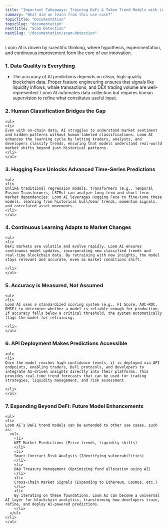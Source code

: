 ```yaml
---
title: "Important Takeaways: Training DeFi & Token Trend Models with Loom AI"
summary: "What did we learn from this use case?"
topicTitle: "Documentation"
topicSlug: "documentation"
nextTitle: "Scam Detection"
nextSlug: "/documentation/scam-detection"   
---
```


<Banner>Loom AI is driven by scientific thinking, where hypothesis, experimentation, and continuous improvement form the core of our innovation.</Banner>

  ### 1. Data Quality is Everything
  <ul>
    <li>
    The accuracy of AI predictions depends on clean, high-quality blockchain data. Proper feature engineering ensures that signals like liquidity inflows, whale transactions, and DEX trading volume are well-represented. Loom AI automates data collection but requires human supervision to refine what constitutes useful input.
    </li>
  </ul>

  ### 2. Human Classification Bridges the Gap
    <ul>
    <li>
    Even with on-chain data, AI struggles to understand market sentiment and hidden patterns without human-labeled classifications. Loom AI enhances the learning cycle by letting traders, analysts, and developers classify trends, ensuring that models understand real-world market shifts beyond just historical patterns.
    </li>
    </ul>

  ### 3. Hugging Face Unlocks Advanced Time-Series Predictions
    <ul>
    <li>
    Unlike traditional regression models, transformers (e.g., Temporal Fusion Transformers, LSTMs) can analyze long-term and short-term market dependencies. Loom AI leverages Hugging Face to fine-tune these models, learning from historical bull/bear trends, momentum signals, and correlated asset movements.
    </li>
    </ul>

  ### 4. Continuous Learning Adapts to Market Changes
    <ul>
    <li>
    DeFi markets are volatile and evolve rapidly. Loom AI ensures continuous model updates, incorporating new classified trends and real-time blockchain data. By retraining with new insights, the model stays relevant and accurate, even as market conditions shift.

    </li>
    </ul>

  ### 5. Accuracy is Measured, Not Assumed
    <ul>
    <li>
    Loom AI uses a standardized scoring system (e.g., F1 Score, AUC-ROC, RMSE) to determine whether a model is reliable enough for production. If accuracy falls below a critical threshold, the system automatically flags the model for retraining.

    </li>
    </ul>

  ### 6. API Deployment Makes Predictions Accessible
    <ul>
    <li>
    Once the model reaches high confidence levels, it is deployed via API endpoints, enabling traders, DeFi protocols, and developers to integrate AI-driven insights directly into their platforms. This provides real-time trend forecasts that can be used for trading strategies, liquidity management, and risk assessment.

    </li>
    </ul>

  ### 7. Expanding Beyond DeFi: Future Model Enhancements
    <ul>
    <li>
    Loom AI’s DeFi trend models can be extended to other use cases, such as:
      <ul>
        <li>
        NFT Market Predictions (Price trends, liquidity shifts)
        </li>
        <li>
        Smart Contract Risk Analysis (Identifying vulnerabilities)
        </li>
        <li>
        DAO Treasury Management (Optimizing fund allocation using AI)
        </li>
        <li>
        Cross-Chain Market Signals (Expanding to Ethereum, Cosmos, etc.)
        </li>
        <li>
        By iterating on these foundations, Loom AI can become a universal AI layer for blockchain analytics, transforming how developers train, refine, and deploy AI-powered predictions.
        </li>
      </ul>
    </li>
    </ul>
